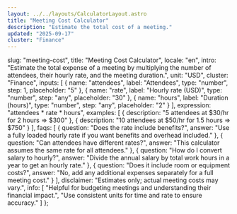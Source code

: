 ```yaml
---
layout: ../../layouts/CalculatorLayout.astro
title: "Meeting Cost Calculator"
description: "Estimate the total cost of a meeting."
updated: "2025-09-17"
cluster: "Finance"
---
```



  slug: "meeting-cost",
  title: "Meeting Cost Calculator",
  locale: "en",
  intro: "Estimate the total expense of a meeting by multiplying the number of attendees, their hourly rate, and the meeting duration.",
  unit: "USD",
  cluster: "Finance",
  inputs: [
    { name: "attendees", label: "Attendees", type: "number", step: 1, placeholder: "5" },
    { name: "rate", label: "Hourly rate (USD)", type: "number", step: "any", placeholder: "30" },
    { name: "hours", label: "Duration (hours)", type: "number", step: "any", placeholder: "2" }
  ],
  expression: "attendees * rate * hours",
  examples: [
    { description: "5 attendees at $30/hr for 2 hours ⇒ $300" },
    { description: "10 attendees at $50/hr for 1.5 hours ⇒ $750" }
  ],
  faqs: [
    { question: "Does the rate include benefits?", answer: "Use a fully loaded hourly rate if you want benefits and overhead included." },
    { question: "Can attendees have different rates?", answer: "This calculator assumes the same rate for all attendees." },
    { question: "How do I convert salary to hourly?", answer: "Divide the annual salary by total work hours in a year to get an hourly rate." },
    { question: "Does it include room or equipment costs?", answer: "No, add any additional expenses separately for a full meeting cost." }
  ],
  disclaimer: "Estimates only; actual meeting costs may vary.",
  info: [
    "Helpful for budgeting meetings and understanding their financial impact.",
    "Use consistent units for time and rate to ensure accuracy."
  ]
};

<Calculator schema={schema} />

